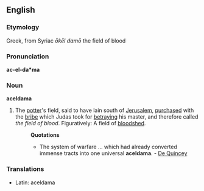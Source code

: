 ==English==

===Etymology===
Greek, from Syriac ''ōkēl damō'' the field of blood

===Pronunciation===
'''ac-el-da*ma'''

===Noun===
'''aceldama'''

# The [[potter]]'s field, said to have lain south of [[Jerusalem]], [[purchased]] with the [[bribe]] which Judas took for [[betraying]] his master, and therefore called ''the field of blood''.  Figuratively: A field of [[bloodshed]].
#:'''Quotations'''
#:*The system of warfare ... which had already converted immense tracts into one universal '''aceldama'''. - [[De Quincey]]

===Translations===
*Latin: aceldama